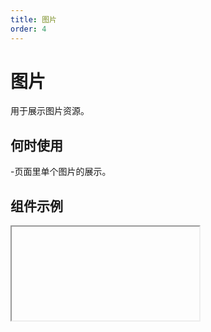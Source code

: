 ```yaml
---
title: 图片
order: 4
---
```


# 图片

用于展示图片资源。

## 何时使用

-页面里单个图片的展示。

## 组件示例


<Iframe url="https://www.aliwork.com/developer/image-v2?isRenderNav=false" />

## 组件属性

<AttrTable
  dataSource={[
    {
      attr: '图片地址',
      code: 'src',
      type: 'String',
      demo: '"图片资源地址"',
      default
: '',
      desc: '',
    },
    {
      attr: '宽',
      code: 'width',
      type: 'Number',
      demo: '300',
      default
: '',
      desc: '',
    },
    {
      attr: '宽度 auto ',
      code: 'autuWidth',
      type: 'Number',
      demo: '300',
      default
: '',
      desc: '',
    },
    {
      attr: '高 ',
      code: 'height',
      type: 'Number',
      demo: '300',
      default
: '',
      desc: '',
    },
    {
      attr: '高度 auto ',
      code: 'autuHeight',
      type: 'Number',
      demo: '300',
      default
: '',
      desc: '',
    },
    {
      attr: '摆放方式 ',
      code: 'fit',
      type: 'String',
      demo: '"contain"',
      default
: '',
      desc: '',
    },
    {
      attr: '圆角 ',
      code: 'round',
      type: 'String',
      demo: '"8px"',
      default
: '',
      desc: '',
    },
    {
      attr: '圆角大小 ',
      code: 'roundRadius',
      type: 'String',
      demo: '"8px"',
      default
: '',
      desc: '',
    },
    {
      attr: 'title ',
      code: 'title',
      type: 'String',
      demo: '"标题"',
      default
: '',
      desc: '标题',
    },
    {
      attr: '替代文本 ',
      code: 'alt',
      type: 'String',
      demo: '"替代文本"',
      default
: '',
      desc: '图片未加载时的占位文字',
    },
    {
      attr: '点击事件 ',
      code: 'onClick',
      type: 'Function',
      demo: 'function onClick(value){console.log(value);}',
      default
: '',
      desc: '点击图片时触发回调',
    },
  ]}
/>
